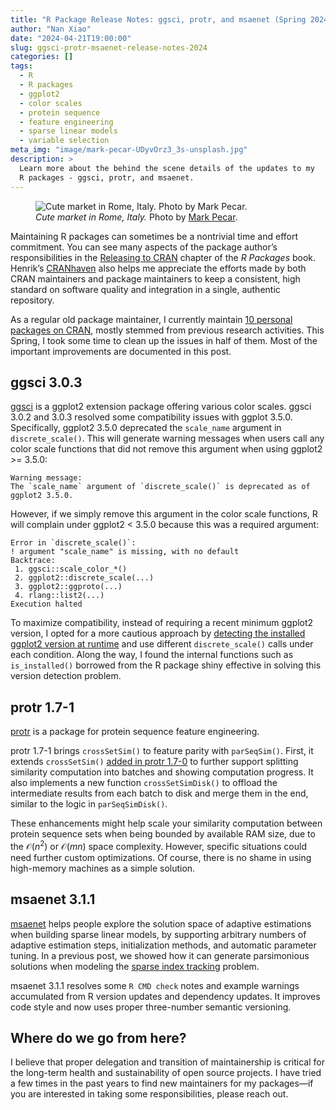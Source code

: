 ```yaml
---
title: "R Package Release Notes: ggsci, protr, and msaenet (Spring 2024)"
author: "Nan Xiao"
date: "2024-04-21T19:00:00"
slug: ggsci-protr-msaenet-release-notes-2024
categories: []
tags:
  - R
  - R packages
  - ggplot2
  - color scales
  - protein sequence
  - feature engineering
  - sparse linear models
  - variable selection
meta_img: "image/mark-pecar-UDyvOrz3_3s-unsplash.jpg"
description: >
  Learn more about the behind the scene details of the updates to my
  R packages - ggsci, protr, and msaenet.
---
```


![_Cute market in Rome, Italy._ Photo by [Mark Pecar](https://unsplash.com/photos/UDyvOrz3_3s).](/image/mark-pecar-UDyvOrz3_3s-unsplash.jpg)

Maintaining R packages can sometimes be a nontrivial time and effort commitment.
You can see many aspects of the package author's
responsibilities in the [Releasing to CRAN](https://r-pkgs.org/release.html)
chapter of the _R Packages_ book.
Henrik's [CRANhaven](https://www.cranhaven.org/) also helps me appreciate
the efforts made by both CRAN maintainers and package maintainers to
keep a consistent, high standard on software quality and integration in
a single, authentic repository.

As a regular old package maintainer, I currently maintain
[10 personal packages on CRAN](https://cran.r-project.org/web/checks/check_results_me_at_nanx.me.html),
mostly stemmed from previous research activities.
This Spring, I took some time to clean up the issues in half of them.
Most of the important improvements are documented in this post.

## ggsci 3.0.3

[ggsci](https://nanx.me/ggsci/) is a ggplot2 extension package
offering various color scales.
ggsci 3.0.2 and 3.0.3 resolved some compatibility issues with ggplot 3.5.0.
Specifically, ggplot2 3.5.0 deprecated the `scale_name` argument
in `discrete_scale()`. This will generate warning messages when users
call any color scale functions that did not remove this argument
when using ggplot2 >= 3.5.0:

```text
Warning message:
The `scale_name` argument of `discrete_scale()` is deprecated as of
ggplot2 3.5.0.
```

However, if we simply remove this argument in the color scale functions,
R will complain under ggplot2 < 3.5.0 because this was a required argument:

```text
Error in `discrete_scale()`:
! argument "scale_name" is missing, with no default
Backtrace:
 1. ggsci::scale_color_*()
 2. ggplot2::discrete_scale(...)
 3. ggplot2::ggproto(...)
 4. rlang::list2(...)
Execution halted
```

To maximize compatibility, instead of requiring a recent minimum ggplot2
version, I opted for a more cautious approach by
[detecting the installed ggplot2 version at runtime](https://github.com/nanxstats/ggsci/pull/30)
and use different `discrete_scale()` calls under each condition.
Along the way, I found the internal functions such as `is_installed()`
borrowed from the R package shiny effective in solving this
version detection problem.

## protr 1.7-1

[protr](https://nanx.me/protr/) is a package for protein sequence
feature engineering.

protr 1.7-1 brings `crossSetSim()` to feature parity
with `parSeqSim()`. First, it extends `crossSetSim()`
[added in protr 1.7-0](https://nanx.me/blog/post/protr-1-7-0/)
to further support splitting similarity computation into batches
and showing computation progress.
It also implements a new function `crossSetSimDisk()` to offload the
intermediate results from each batch to disk and merge them in the end,
similar to the logic in `parSeqSimDisk()`.

These enhancements might help scale your similarity computation between
protein sequence sets when being bounded by available RAM size, due to
the $\mathcal{O}(n^2)$ or $\mathcal{O}(mn)$ space complexity.
However, specific situations could need further custom optimizations.
Of course, there is no shame in using high-memory machines
as a simple solution.

## msaenet 3.1.1

[msaenet](https://nanx.me/msaenet/) helps people explore
the solution space of adaptive estimations when building sparse linear models,
by supporting arbitrary numbers of adaptive estimation steps,
initialization methods, and automatic parameter tuning. In a previous post,
we showed how it can generate parsimonious solutions when modeling the
[sparse index tracking](https://nanx.me/blog/post/sparse-index-tracking/)
problem.

msaenet 3.1.1 resolves some `R CMD check` notes and example warnings
accumulated from R version updates and dependency updates.
It improves code style and now uses proper three-number semantic versioning.

## Where do we go from here?

I believe that proper delegation and transition of maintainership
is critical for the long-term health and sustainability of open source projects.
I have tried a few times in the past years to find new maintainers for
my packages---if you are interested in taking some responsibilities,
please reach out.
